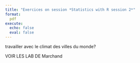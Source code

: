 ```yaml
---
title: "Exercices on session *Statistics with R session 2*"
format:
  pdf
execute:
  echo: false 
  eval: false 
---
```


travailler avec le climat des villes du monde?

VOIR LES LAB DE Marchand